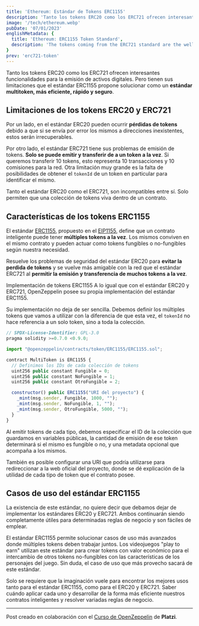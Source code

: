 ```yaml
---
title: 'Ethereum: Estándar de Tokens ERC1155'
description: 'Tanto los tokens ERC20 como los ERC721 ofrecen interesantes funcionalidades para la emisión de activos digitales. Pero tienen sus limitaciones que el estándar ERC1155 propone solucionar como un estándar multitoken, más eficiente, rápido y seguro.'
image: '/tech/ethereum.webp'
pubDate: '07/01/2023'
englishMetadata: {
  title: 'Ethereum: ERC1155 Token Standard',
  description: 'The tokens coming from the ERC721 standard are the well-known NFTs. One-of-a-kind pieces that may represent collections, works of art, or another type of unique digital asset.'
}
prev: 'erc721-token'
---
```


Tanto los tokens ERC20 como los ERC721 ofrecen interesantes funcionalidades para la emisión de activos digitales. Pero tienen sus limitaciones que el estándar ERC1155 propone solucionar como un **estándar multitoken, más eficiente, rápido y seguro**.

## Limitaciones de los tokens ERC20 y ERC721

Por un lado, en el estándar ERC20 pueden ocurrir **pérdidas de tokens** debido a que si se envía por error los mismos a direcciones inexistentes, estos serán irrecuperables.

Por otro lado, el estándar ERC721 tiene sus problemas de emisión de tokens. **Solo se puede emitir y transferir de a un token a la vez**. Si queremos transferir 10 tokens, esto representa 10 transacciones y 10 comisiones para la red. Otra limitación muy grande es la falta de posibilidades de obtener el `tokenId` de un token en particular para identificar el mismo.

Tanto el estándar ERC20 como el ERC721, son incompatibles entre sí. Solo permiten que una colección de tokens viva dentro de un contrato.

## Características de los tokens ERC1155

El estándar [ERC1155](https://external.ink?to=https://ethereum.org/es/developers/docs/standards/tokens/erc-1155/), propuesto en el [EIP1155](https://external.ink?to=https://eips.ethereum.org/EIPS/eip-1155), define que un contrato inteligente puede tener **múltiples tokens a la vez**. Los mismos conviven en el mismo contrato y pueden actuar como tokens fungibles o no-fungibles según nuestra necesidad.

Resuelve los problemas de seguridad del estándar ERC20 para **evitar la perdida de tokens** y se vuelve más amigable con la red que el estándar ERC721 al **permitir la emisión y transferencia de muchos tokens a la vez**.

Implementación de tokens ERC1155
A lo igual que con el estándar ERC20 y ERC721, OpenZeppelin posee su propia implementación del estándar ERC1155.

Su implementación no deja de ser sencilla. Debemos definir los múltiples tokens que vamos a utilizar con la diferencia de que esta vez, el `tokenId` no hace referencia a un solo token, sino a toda la colección.

```js
// SPDX-License-Identifier: GPL-3.0
pragma solidity >=0.7.0 <0.9.0;

import "@openzeppelin/contracts/token/ERC1155/ERC1155.sol";

contract MultiToken is ERC1155 {
  // Definimos los IDs de cada colección de tokens
  uint256 public constant Fungible = 0;
  uint256 public constant NoFungible = 1;
  uint256 public constant OtroFungible = 2;

  constructor() public ERC1155("URI del proyecto") {
    _mint(msg.sender, Fungible, 1000, "");
    _mint(msg.sender, NoFungible, 1, "");
    _mint(msg.sender, OtroFungible, 5000, "");
  }
}
```

Al emitir tokens de cada tipo, debemos especificar el ID de la colección que guardamos en variables públicas, la cantidad de emisión de ese token determinará si el mismo es fungible o no, y una metadata opcional que acompaña a los mismos.

También es posible configurar una URI que podría utilizarse para redireccionar a la web oficial del proyecto, donde se dé explicación de la utilidad de cada tipo de token que el contrato posee.

## Casos de uso del estándar ERC1155

La existencia de este estándar, no quiere decir que debamos dejar de implementar los estándares ERC20 y ERC721. Ambos continuarán siendo completamente útiles para determinadas reglas de negocio y son fáciles de emplear.

El estándar ERC1155 permite solucionar casos de uso más avanzados donde múltiples tokens deben trabajar juntos. Los videojuegos "play to earn" utilizan este estándar para crear tokens con valor económico para el intercambio de otros tokens no-fungibles con las características de los personajes del juego. Sin duda, el caso de uso que más provecho sacará de este estándar.

Solo se requiere que la imaginación vuele para encontrar los mejores usos tanto para el estándar ERC1155, como para el ERC20 y ERC721. Saber cuándo aplicar cada uno y desarrollar de la forma más eficiente nuestros contratos inteligentes y resolver variadas reglas de negocio.

---
Post creado en colaboración con el [Curso de OpenZeppelin](https://external.ink?to=https://platzi.com/cursos/openzeppelin/) de **Platzi**.
